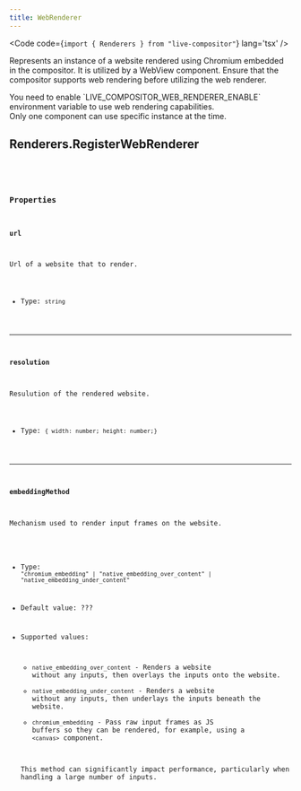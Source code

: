 ```yaml
---
title: WebRenderer
---
```


<Code code={`import { Renderers } from "live-compositor"`} lang='tsx' />

Represents an instance of a website rendered using Chromium embedded in the compositor. It is utilized by a WebView component. Ensure that the compositor supports web rendering before utilizing the web renderer.

<Aside>You need to enable `LIVE_COMPOSITOR_WEB_RENDERER_ENABLE` environment variable to use web rendering capabilities.</Aside>
<Aside type='caution'>Only one component can use specific instance at the time.</Aside>

## Renderers.RegisterWebRenderer

<CollapsibleDetails summaryTitle='Type definitions' open>
<Code code={`
type RegisterWebRenderer = {
    url: string;
    resolution: {
      width: number;
      height: number;
    };
    embeddingMethod?: 
      | "chromium_embedding"
      | "native_embedding_over_content"
      | "native_embedding_under_content";
}
`} lang='tsx' />
</CollapsibleDetails>

### Properties

#### url
Url of a website that to render.

- Type: `string`

---

#### resolution
Resulution of the rendered website.

- Type: `{ width: number; height: number;}`

---

#### embeddingMethod
Mechanism used to render input frames on the website.

- Type: `"chromium_embedding" | "native_embedding_over_content" | "native_embedding_under_content"`
- Default value: ???
- Supported values:
    - `native_embedding_over_content` - Renders a website without any inputs, then overlays the inputs onto the website.
    - `native_embedding_under_content` - Renders a website without any inputs, then underlays the inputs beneath the website.
    - `chromium_embedding` - Pass raw input frames as JS buffers so they can be rendered, for example, using a `<canvas>` component.
    
    <Aside type='caution'>This method can significantly impact performance, particularly when handling a large number of inputs.</Aside>
    
